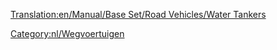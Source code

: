 [[Translation:en/Manual/Base Set/Road Vehicles/Water Tankers]]

{{nl/Wegvoertuig|name     = Uhl Watertanker
  |img      =en/Uhl Water Tanker.png|price    = £4.551 (€ 9.102)  
  |speed    = 30 mph (48 km/h)
  |annual   = £421 (€ 842)
  |designed = 1936
  |life     = 15
  |capacity = 21.000 liter water
}}
{{nl/Wegvoertuig|name     = Balogh Watertanker
  |img      =en/Balogh Water Tanker.png|price    = £5.781 (€ 11.562)  
  |speed    = 55 mph (88 km/h)
  |annual   = £787 (€ 1.574)
  |designed = 1978
  |life     = 15
  |capacity = 25.000 liter water
}}
{{nl/Wegvoertuig|name     = MPS Watertanker
  |img      =en/MPS Water Tanker.png|price    = £6.191 (€ 12.382) 
  |speed    = 70 mph (112 km/h)
  |annual   = £1.125 (€ 2.250)
  |designed = 2011
  |life     = 15
  |capacity = 27.000 liter water
}}

[[Category:nl/Wegvoertuigen]]